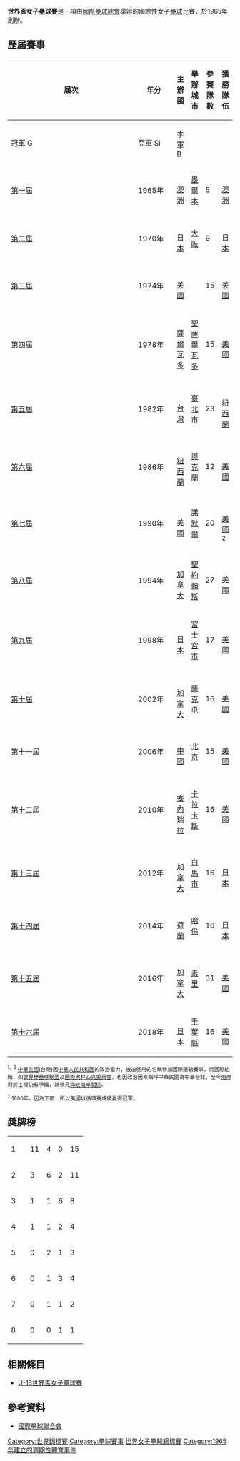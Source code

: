 {{Infobox sports league
| league name = 世界盃女子壘球賽
| othername = ISF Women's World Championship
| current_season = 2018年世界女子壘球錦標賽
| logo =
| pixels =
| caption =
| sport = [[壘球|壘球]]
| founded = 1965年
| teams = 16
| champion = {{Sbw|USA}}（2018年）
| most_champs = {{Sbw|USA}} (11次)
| folded =
| website =
}}

'''世界盃女子壘球賽'''是一項由[[國際壘球總會|國際壘球總會]]舉辦的國際性女子[[壘球|壘球]]比賽，於1965年創辦。

== 歷屆賽事 ==
{| class="wikitable" style="font-size:90%; text-align: center;"
!rowspan=2 width=8%|屆次
!rowspan=2 width=8%|年分
!rowspan=2 width=10%|主辦國
!rowspan=2 width=10%|舉辦城市
!rowspan=2 width=8%|參賽隊數
!colspan=3|獲勝隊伍
|-
!width=17%|冠軍 [[Image:Gold_medal_world_centered-2.svg|16px]]
!width=17%|亞軍 [[Image:Silver_medal_world_centered-2.svg|16px]]
!width=17%|季軍 [[Image:Bronze_medal_world_centered-2.svg|16px]]
|-
|[[1965年世界女子壘球錦標賽|第一屆]]
|1965年
|{{flagicon|AUS|size=30px}}<br>[[澳洲|澳洲]]
| [[墨爾本|墨爾本]]
| 5
|{{flagicon|AUS|size=30px}}<br>[[澳洲女子壘球代表隊|澳洲]]
|{{flagicon|USA|size=30px}}<br>[[美國女子壘球代表隊|美國]]
|{{flagicon|JPN|size=30px}}<br>[[日本女子壘球代表隊|日本]]
|-
|[[1970年世界女子壘球錦標賽|第二屆]]
|1970年
|{{flagicon|JPN|size=30px}}<br>[[日本|日本]]
| [[大阪市|大阪]]
| 9
|{{flagicon|JPN|size=30px}}<br>[[日本女子壘球代表隊|日本]]
|{{flagicon|USA|size=30px}}<br>[[美國女子壘球代表隊|美國]]
|{{flagicon|PHI|size=30px}}<br>[[菲律賓女子壘球代表隊|菲律賓]]
|-
|[[1974年世界女子壘球錦標賽|第三屆]]
|1974年
|{{flagicon|USA|size=30px}}<br>[[美國|美國]]
| {{Link-en|Stratford|Stratford, Connecticut}}
| 15
|{{flagicon|USA|size=30px}}<br>[[美國女子壘球代表隊|美國]]
|{{flagicon|JPN|size=30px}}<br>[[日本女子壘球代表隊|日本]]
|{{flagicon|AUS|size=30px}}<br>[[澳洲女子壘球代表隊|澳洲]]
|-
|[[1978年世界女子壘球錦標賽|第四屆]]
|1978年
|{{flagicon|ESA|size=30px}}<br>[[薩爾瓦多|薩爾瓦多]]
| [[聖薩爾瓦多|聖薩爾瓦多]]
| 15
|{{flagicon|USA|size=30px}}<br>[[美國女子壘球代表隊|美國]]
|{{flagicon|CAN|size=30px}}<br>[[加拿大女子壘球代表隊|加拿大]]
|{{flagicon|NZL|size=30px}}<br>[[紐西蘭女子壘球代表隊|紐西蘭]]
|-
| [[1982年世界女子壘球錦標賽|第五屆]]
|1982年
|{{flagicon|TWN|size=30px}}<br>[[台灣|台灣]]
| [[臺北市|臺北市]]
| 23
|{{flagicon|NZL|size=30px}}<br>[[紐西蘭女子壘球代表隊|紐西蘭]]
|{{flagicon|TPE|size=30px}}<br>[[中華台北國家女子壘球隊|中華台北]]<sup>1</sup>
|{{flagicon|AUS|size=30px}}<br>[[澳洲女子壘球代表隊|澳洲]]
|-
| [[1986年世界女子壘球錦標賽|第六屆]]
|1986年
|{{flagicon|NZL|size=30px}}<br>[[紐西蘭|紐西蘭]]
| [[奧克蘭_(紐西蘭)|奧克蘭]]
| 12
|{{flagicon|USA|size=30px}}<br>[[美國女子壘球代表隊|美國]]
|{{flagicon|CHN|size=30px}}<br>[[中國女子壘球代表隊|中國]]
|{{flagicon|NZL|size=30px}}<br>[[紐西蘭女子壘球代表隊|紐西蘭]]
|-
| [[1990年世界女子壘球錦標賽|第七屆]]
|1990年
|{{flagicon|USA|size=30px}}<br>[[美國|美國]]
| [[諾默爾_(伊利諾州)|諾默爾]]
| 20
|{{flagicon|USA|size=30px}}<br>[[美國女子壘球代表隊|美國]]<sup>2</sup>
|{{flagicon|NZL|size=30px}}<br>[[紐西蘭女子壘球代表隊|紐西蘭]]
|{{flagicon|CHN|size=30px}}<br>[[中國女子壘球代表隊|中國]]
|-
| [[1994年世界女子壘球錦標賽|第八屆]]
|1994年
|{{flagicon|CAN|size=30px}}<br>[[加拿大|加拿大]]
| [[聖約翰斯_(紐芬蘭-拉布拉多省)|聖約翰斯]]
| 27
|{{flagicon|USA|size=30px}}<br>[[美國女子壘球代表隊|美國]]
|{{flagicon|CHN|size=30px}}<br>[[中國女子壘球代表隊|中國]]
|{{flagicon|AUS|size=30px}}<br>[[澳洲女子壘球代表隊|澳洲]]
|-
| [[1998年世界女子壘球錦標賽|第九屆]]
|1998年
|{{flagicon|JPN|size=30px}}<br>[[日本|日本]]
| [[富士宮市|富士宮市]]
| 17
|{{flagicon|USA|size=30px}}<br>[[美國女子壘球代表隊|美國]]
|{{flagicon|AUS|size=30px}}<br>[[澳洲女子壘球代表隊|澳洲]]
|{{flagicon|JPN|size=30px}}<br>[[日本女子壘球代表隊|日本]]
|-
| [[2002年世界女子壘球錦標賽|第十屆]]
|2002年
|{{flagicon|CAN|size=30px}}<br>[[加拿大|加拿大]]
| [[薩克屯|薩克屯]]
| 16
|{{flagicon|USA|size=30px}}<br>[[美國女子壘球代表隊|美國]]
|{{flagicon|JPN|size=30px}}<br>[[日本女子壘球代表隊|日本]]
|{{flagicon|TPE|size=30px}}<br>[[中華台北國家女子壘球隊|中華台北]]<sup>3</sup>
|-
| [[2006年世界女子壘球錦標賽|第十一屆]]
|2006年
|{{flagicon|CHN|size=30px}}<br>[[中國|中國]]
| [[北京市|北京]]
| 15
|{{flagicon|USA|size=30px}}<br>[[美國女子壘球代表隊|美國]]
|{{flagicon|JPN|size=30px}}<br>[[日本女子壘球代表隊|日本]]
|{{flagicon|AUS|size=30px}}<br>[[澳洲女子壘球代表隊|澳洲]]
|-
| [[2010年世界女子壘球錦標賽|第十二屆]]
|2010年
|{{flagicon|VEN|size=30px}}<br>[[委內瑞拉|委內瑞拉]]
| [[卡拉卡斯|卡拉卡斯]]
| 16
|{{flagicon|USA|size=30px}}<br>[[美國女子壘球代表隊|美國]]
|{{flagicon|JPN|size=30px}}<br>[[日本女子壘球代表隊|日本]]
|{{flagicon|CAN|size=30px}}<br>[[加拿大女子壘球代表隊|加拿大]]
|-
| [[2012年世界女子壘球錦標賽|第十三屆]]
|2012年
|{{flagicon|CAN|size=30px}}<br>[[加拿大|加拿大]]
| [[白馬市_(加拿大)|白馬市]]
| 16
|{{flagicon|JPN|size=30px}}<br>[[日本女子壘球代表隊|日本]]
|{{flagicon|USA|size=30px}}<br>[[美國女子壘球代表隊|美國]]
|{{flagicon|AUS|size=30px}}<br>[[澳洲女子壘球代表隊|澳洲]]
|-
| [[2014年世界女子壘球錦標賽|第十四屆]]
|2014年
|{{flagicon|NED|size=30px}}<br>[[荷蘭|荷蘭]]
| [[哈倫|哈倫]]
| 16
|{{flagicon|JPN|size=30px}}<br>[[日本女子壘球代表隊|日本]]
|{{flagicon|USA|size=30px}}<br>[[美國女子壘球代表隊|美國]]
|{{flagicon|AUS|size=30px}}<br>[[澳洲女子壘球代表隊|澳洲]]
|-
| [[2016年世界女子壘球錦標賽|第十五屆]]
|2016年
|{{flagicon|CAN|size=30px}}<br>[[加拿大|加拿大]]
| [[素里|素里]]
| 31
|{{flagicon|USA|size=30px}}<br>[[美國女子壘球代表隊|美國]]
|{{flagicon|JPN|size=30px}}<br>[[日本女子壘球代表隊|日本]]
|{{flagicon|CAN|size=30px}}<br>[[加拿大女子壘球代表隊|加拿大]]
|-
| [[2018年世界女子壘球錦標賽|第十六屆]]
|2018年
|{{flagicon|JPN|size=30px}}<br>[[日本|日本]]
| [[千葉縣|千葉縣]]
| 16
|{{flagicon|USA|size=30px}}<br>[[美國女子壘球代表隊|美國]]
|{{flagicon|JPN|size=30px}}<br>[[日本女子壘球代表隊|日本]]
|{{flagicon|CAN|size=30px}}<br>[[加拿大女子壘球代表隊|加拿大]]
|}
<small><sup>1</sup><sup>、</sup><sup>3</sup> [[中華民國|中華民國]](台灣)因[[中華人民共和國|中華人民共和國]]的政治壓力，被迫使用{{TPE}}的名稱參加國際運動賽事，而國際組織，如[[世界棒壘球聯盟|世界棒壘球聯盟]]及[[國際奧林匹克委員會|國際奧林匹克委員會]]，也因政治因素稱呼中華民國為中華台北，至今[[兩岸|兩岸]]對於主權仍有爭議，請參見[[海峽兩岸關係|海峽兩岸關係]]。</small>

<small><sup>2</sup> 1990年，因為下雨，所以美國以循環賽成績贏得冠軍。</small>

== 獎牌榜 ==
{| {{RankedMedalTable}}
|-
|1
|align=left|{{sbw|United States}}
|11
|4
|0
|15
|-
|2
|align=left|{{sbw|Japan}}
|3
|6
|2
|11
|-
|3
|align=left|{{sbw|Australia}}
|1
|1
|6
|8
|-
|4
|align=left|{{sbw|New Zealand}}
|1
|1
|2
|4
|-
|5
|align=left|{{sbw|China}}
|0
|2
|1
|3
|-
|6
|align=left|{{sbw|Canada}}
|0
|1
|3
|4
|-
|7
|align=left|{{sbw|Chinese Taipei}}
|0
|1
|1
|2
|-
|8
|align=left|{{sbw|Philippines}}
|0
|0
|1
|1
|}

==相關條目==
* [[U-18世界盃女子壘球賽|U-18世界盃女子壘球賽]]

== 參考資料 ==
*[https://web.archive.org/web/20070222193113/http://www.internationalsoftball.com/english/events/past_results.asp 國際壘球聯合會]
{{世界錦標賽}}
{{國際壘球}}
[[Category:世界錦標賽|Category:世界錦標賽]]
[[Category:壘球賽事|Category:壘球賽事]]
[[Category:世界女子壘球錦標賽|]]
[[Category:1965年建立的週期性體育事件|Category:1965年建立的週期性體育事件]]
